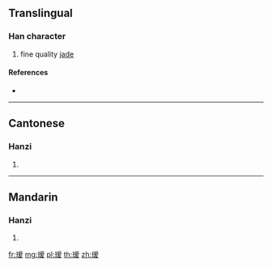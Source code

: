 {{character info/new}}
{{also|璦}}
==Translingual==

===Han character===
{{Han char|rn=96|rad=玉|as=10|sn=14|four=|canj=MGBBE,XMGBB}}

# fine quality [[jade]]

====References====
* {{Han ref|kx=0740.111|hdz=21131.070|uh=7477|ud=29815}}

----

==Cantonese==

===Hanzi===
{{yue-hanzi|jyut=|y=oi3|tra=璦}}

# {{defn|lang=yue|sort=玉10}}

----

==Mandarin==

===Hanzi===
{{cmn-hanzi|tra=璦|pin=[[ài]] ([[ai4]])|wg=ai<sup>4</sup>}}

# {{defn|lang=cmn|sort=玉10}}

[[fr:瑷]]
[[mg:瑷]]
[[pl:瑷]]
[[th:瑷]]
[[zh:瑷]]